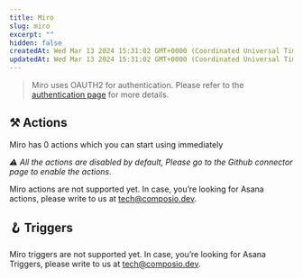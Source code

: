 ```yaml
---
title: Miro
slug: miro
excerpt: ""
hidden: false
createdAt: Wed Mar 13 2024 15:31:02 GMT+0000 (Coordinated Universal Time)
updatedAt: Wed Mar 13 2024 15:31:02 GMT+0000 (Coordinated Universal Time)
---
```


> Miro uses OAUTH2 for authentication. Please refer to the [authentication page](/docs/authentication) for more details.





## ⚒️ Actions

Miro has 0 actions which you can start using immediately

 _⚠️ All the actions are disabled by default, Please go to the Github connector page to enable the actions._

Miro actions are not supported yet. In case, you’re looking for Asana actions, please write to us at tech@composio.dev.

## 🪝 Triggers

Miro triggers are not supported yet. In case, you’re looking for Asana Triggers, please write to us at tech@composio.dev.

